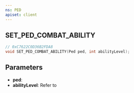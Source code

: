 ```yaml
---
ns: PED
apiset: client
---
```

## SET_PED_COMBAT_ABILITY

```c
// 0xC7622C0D36B2FDA8
void SET_PED_COMBAT_ABILITY(Ped ped, int abilityLevel);
```

## Parameters
* **ped**:
* **abilityLevel**: Refer to <EmbeddedEnum type="CCombatData__Ability" />
